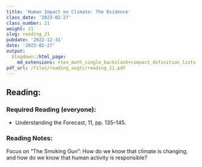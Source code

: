 ```yaml
---
title: 'Human Impact on Climate: The Evidence'
class_date: '2023-02-27'
class_number: 21
weight: 21
slug: reading_21
pubdate: '2022-12-31'
date: '2023-02-27'
output:
  blogdown::html_page:
    md_extensions: +tex_math_single_backslash+compact_definition_lists
pdf_url: /files/reading_asgts/reading_21.pdf
---
```

## Reading:

### Required Reading (everyone):

* Understanding the Forecast, 11, pp. 135--145.

### Reading Notes:

Focus on "The Smoking Gun": How do we know that climate is changing, and how do we know that human activity is responsible?
